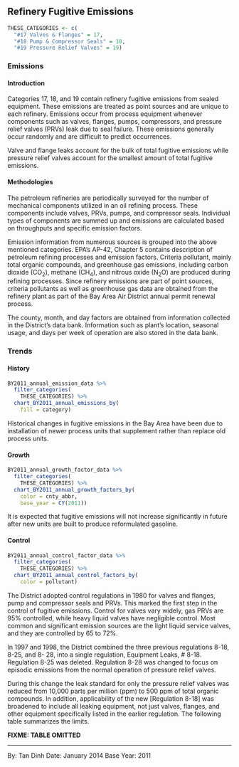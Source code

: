 ## Refinery Fugitive Emissions

```r
THESE_CATEGORIES <- c(
  "#17 Valves & Flanges" = 17,
  "#18 Pump & Compressor Seals" = 18,
  "#19 Pressure Relief Valves" = 19)
```

### Emissions

#### Introduction {-}

Categories 17, 18, and 19 contain refinery fugitive emissions from sealed equipment. These emissions are treated as point sources and are unique to each refinery. Emissions occur from process equipment whenever components such as valves, flanges, pumps, compressors, and pressure relief valves (PRVs) leak due to seal failure. These emissions generally occur randomly and are difficult to predict occurrences.

Valve and flange leaks account for the bulk of total fugitive emissions while pressure relief valves account for the smallest amount of total fugitive emissions.

#### Methodologies {-}

The petroleum refineries are periodically surveyed for the number of mechanical components utilized in an oil refining process. These components include valves, PRVs, pumps, and compressor seals. Individual types of components are summed up and emissions are calculated based on throughputs and specific emission factors.

Emission information from numerous sources is grouped into the above mentioned categories. EPA's AP-42, Chapter 5 contains description of petroleum refining processes and emission factors. Criteria pollutant, mainly total organic compounds, and greenhouse gas emissions, including carbon dioxide (CO~2~), methane (CH~4~), and nitrous oxide (N~2~O) are produced during refining processes. Since refinery emissions are part of point sources, criteria pollutants as well as greenhouse gas data are obtained from the refinery plant as part of the Bay Area Air District annual permit renewal process.

The county, month, and day factors are obtained from information collected in the District’s data bank. Information such as plant's location, seasonal usage, and days per week of operation are also stored in the data bank.

### Trends

#### History {-}

```r
BY2011_annual_emission_data %>%
  filter_categories(
    THESE_CATEGORIES) %>%
  chart_BY2011_annual_emissions_by(
    fill = category)
```

Historical changes in fugitive emissions in the Bay Area have been due to installation of newer process units that supplement rather than replace old process units.

#### Growth {-}

```r
BY2011_annual_growth_factor_data %>%
  filter_categories(
    THESE_CATEGORIES) %>%
  chart_BY2011_annual_growth_factors_by(
    color = cnty_abbr,
    base_year = CY(2011))
```

It is expected that fugitive emissions will not increase significantly in future after new units are built to produce reformulated gasoline.

#### Control {-}

```r
BY2011_annual_control_factor_data %>%
  filter_categories(
    THESE_CATEGORIES) %>%
  chart_BY2011_annual_control_factors_by(
    color = pollutant)
```

The District adopted control regulations in 1980 for valves and flanges, pump and compressor seals and PRVs. This marked the first step in the control of fugitive emissions. Control for valves vary widely, gas PRVs are 95% controlled, while heavy liquid valves have negligible control. Most common and significant emission sources are the light liquid service valves, and they are controlled by 65 to 72%.

In 1997 and 1998, the District combined the three previous regulations 8-18, 8-25, and 8- 28, into a single regulation, Equipment Leaks, # 8-18. Regulation 8-25 was deleted. Regulation 8-28 was changed to focus on episodic emissions from the normal operation of pressure relief valves.

During this change the leak standard for only the pressure relief valves was reduced from 10,000 parts per million (ppm) to 500 ppm of total organic compounds. In addition, applicability of the new [Regulation 8-18] was broadened to include all leaking equipment, not just valves, flanges, and other equipment specifically listed in the earlier regulation. The following table summarizes the limits.

**FIXME: TABLE OMITTED**

***

By: Tan Dinh
Date: January 2014
Base Year: 2011
